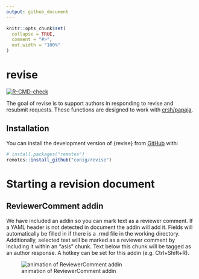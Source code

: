 ```yaml
---
output: github_document
---
```


<!-- README.md is generated from README.Rmd. Please edit that file -->

```r
knitr::opts_chunk$set(
  collapse = TRUE,
  comment = "#>",
  out.width = "100%"
)
```

# revise

<!-- badges: start -->
[![R-CMD-check](https://github.com/conig/revise/workflows/R-CMD-check/badge.svg)](https://github.com/conig/revise/actions)
<!-- badges: end -->

The goal of revise is to support authors in responding to revise and resubmit requests. These functions are designed to work with [crsh/papaja](https://github.com/crsh/papaja).

## Installation

You can install the development version of {revise} from [GitHub](https://github.com/conig/revise) with:

``` r
# install.packages("remotes")
remotes::install_github("conig/revise")
```
# Starting a revision document

## ReviewerComment addin

We have included an addin so you can mark text as a reviewer comment. If a YAML header is not detected in document the addin will add it. Fields will automatically be filled in if there is a .rmd file in the working directory. Additionally, selected text will be marked as a reviewer comment by including it within an "asis" chunk. Text below this chunk will be tagged as an author response. A hotkey can be set for this addin (e.g. Ctrl+Shift+R).

![animation of ReviewerComment addin](man/figures/README/ReviewerComment.gif)
